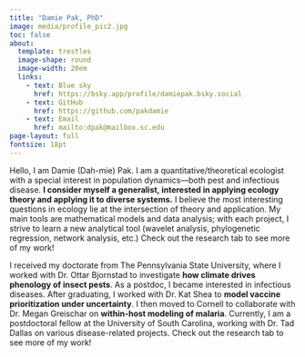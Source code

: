 ```yaml
---
title: "Damie Pak, PhD"
image: media/profile_pic2.jpg
toc: false
about: 
  template: trestles
  image-shape: round
  image-width: 20em
  links:
    - text: Blue sky
      href: https://bsky.app/profile/damiepak.bsky.social
    - text: GitHub
      href: https://github.com/pakdamie
    - text: Email
      href: mailto:dpak@mailbox.sc.edu
page-layout: full
fontsize: 18pt
---
```


Hello, I am Damie (Dah-mie) Pak. I am a quantitative/theoretical ecologist with a special interest in population dynamics—both pest and infectious disease. **I consider myself a generalist, interested in applying ecology theory and applying it to diverse systems.** I believe the most interesting questions in ecology lie at the intersection of theory and application. My main tools are mathematical models and data analysis; with each project, I strive to learn a new analytical tool (wavelet analysis, phylogenetic regression, network analysis, etc.) Check out the research tab to see more of my work!

I received my doctorate from The Pennsylvania State University, where I worked with Dr. Ottar Bjornstad to investigate **how climate drives phenology of insect pests**. As a postdoc, I became interested in infectious diseases. After graduating, I worked with Dr. Kat Shea to **model vaccine prioritization under uncertainty**. I then moved to Cornell to collaborate with Dr. Megan Greischar on **within-host modeling of malaria**. Currently, I am a postdoctoral fellow at the University of South Carolina, working with Dr. Tad Dallas on various disease-related projects. Check out the research tab to see more of my work!
